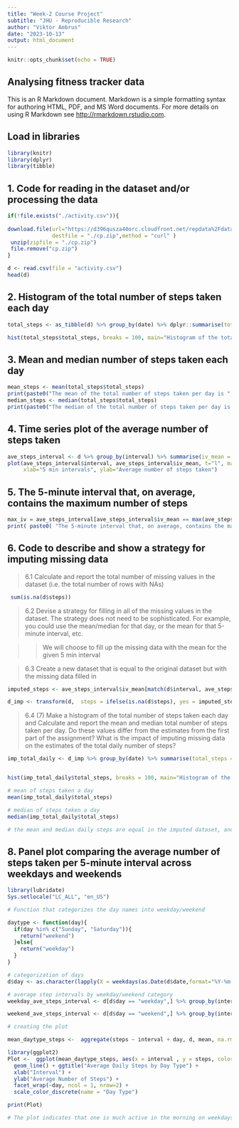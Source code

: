 ---
title: "Week-2 Course Project"
subtitle: "JHU - Reproducible Research"
author: "Viktor Ambrus"
date: "2023-10-13"
output: html_document
---

```{r setup, include=FALSE}
knitr::opts_chunk$set(echo = TRUE)
```

## Analysing fitness tracker data

This is an R Markdown document. Markdown is a simple formatting syntax for authoring HTML, PDF, and MS Word documents. For more details on using R Markdown see <http://rmarkdown.rstudio.com>.


## Load in libraries

```{r}
library(knitr)
library(dplyr)
library(tibble)

```
## 1. Code for reading in the dataset and/or processing the data

```{r}

if(!file.exists("./activity.csv")){
  
download.file(url="https://d396qusza40orc.cloudfront.net/repdata%2Fdata%2Factivity.zip",
              destfile = "./cp.zip",method = "curl" )
 unzip(zipfile = "./cp.zip")
 file.remove("cp.zip")
}

d <- read.csv(file = "activity.csv")
head(d)
```


## 2. Histogram of the total number of steps taken each day

```{r}

total_steps <- as_tibble(d) %>% group_by(date) %>% dplyr::summarise(total_steps = sum(steps, na.rm=T)) 

hist(total_steps$total_steps, breaks = 100, main="Histogram of the total number of steps\n taken each day", xlab="Total steps a day", ylab="Frequency/Days")
```

## 3. Mean and median number of steps taken each day
```{r}
mean_steps <- mean(total_steps$total_steps)
print(paste0("The mean of the total number of steps taken per day is ", round(mean_steps,digits = 2) ))
median_steps <- median(total_steps$total_steps)
print(paste0("The median of the total number of steps taken per day is ", median_steps ))
```
## 4. Time series plot of the average number of steps taken

```{r}

ave_steps_interval <- d %>% group_by(interval) %>% summarise(iv_mean = mean(steps, na.rm = T))
plot(ave_steps_interval$interval, ave_steps_interval$iv_mean, t="l", main="Time series plot",
     xlab="5 min intervals", ylab="Average number of steps taken")
```

## 5. The 5-minute interval that, on average, contains the maximum number of steps
```{r}
max_iv = ave_steps_interval[ave_steps_interval$iv_mean == max(ave_steps_interval$iv_mean),] 
print( paste0( "The 5-minute interval that, on average, contains the maximum number of steps (",round(max_iv$iv_mean, digits = 2) ,") : ", as.character(max_iv$interval)))

```

## 6. Code to describe and show a strategy for imputing missing data

>6.1 Calculate and report the total number of missing values in the dataset (i.e. the total number of rows with NAs)

```{r}
 sum(is.na(d$steps))

```
>6.2 Devise a strategy for filling in all of the missing values in the dataset. The strategy does not need to be sophisticated. For example, you could use the mean/median for that day, or the mean for that 5-minute interval, etc.

>> We will choose to fill up the missing data with the mean for the given 5 min interval

>6.3 Create a new dataset that is equal to the original dataset but with the missing data filled in

```{r}

imputed_steps <- ave_steps_interval$iv_mean[match(d$interval, ave_steps_interval$interval)]

d_imp <- transform(d,  steps = ifelse(is.na(d$steps), yes = imputed_steps, no = d$steps))

```
>6.4 (7) Make a histogram of the total number of steps taken each day and Calculate and report the mean and median total number of steps taken per day. Do these values differ from the estimates from the first part of the assignment? What is the impact of imputing missing data on the estimates of the total daily number of steps?


```{r}
imp_total_daily <- d_imp %>% group_by(date) %>% summarise(total_steps = sum(steps))


hist(imp_total_daily$total_steps, breaks = 100, main="Histogram of the total number of steps\n taken each day", xlab="Total steps a day", ylab="Frequency/Days")

# mean of steps taken a day
mean(imp_total_daily$total_steps)

# median of steps taken a day
median(imp_total_daily$total_steps)

# the mean and median daily steps are equal in the imputed dataset, and higher than the original one

```

## 8. Panel plot comparing the average number of steps taken per 5-minute interval across weekdays and weekends

```{r}
library(lubridate)
Sys.setlocale("LC_ALL", "en_US")

# Function that categorizes the day names into weekday/weekend

daytype <- function(day){
  if(day %in% c("Sunday", "Saturday")){
    return("weekend")
  }else{
    return("weekday")
  }
}

# categorization of days
d$day <- as.character(lapply(X = weekdays(as.Date(d$date,format="%Y-%m-%d")),daytype))

# average step intervals by weekday/weekend category
weekday_ave_steps_interval <- d[d$day == "weekday",] %>% group_by(interval) %>% summarise(iv_mean = mean(steps, na.rm = T))

weekend_ave_steps_interval <- d[d$day == "weekend",] %>% group_by(interval) %>% summarise(iv_mean = mean(steps, na.rm = T))

# creating the plot

mean_daytype_steps <-  aggregate(steps ~ interval + day, d, mean, na.rm = TRUE)

library(ggplot2)
Plot <-  ggplot(mean_daytype_steps, aes(x = interval , y = steps, color = day)) + 
  geom_line() + ggtitle("Average Daily Steps by Day Type") + 
  xlab("Interval") + 
  ylab("Average Number of Steps") +
  facet_wrap(~day, ncol = 1, nrow=2) +
  scale_color_discrete(name = "Day Type")

print(Plot) 

# The plot indicates that one is much active in the morning on weekdays, and stays active around the day on weekends

```



